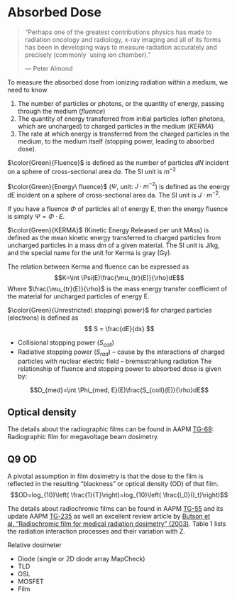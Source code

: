 # Absorbed Dose {#dose}

> "Perhaps one of the greatest contributions physics has made to radiation oncology and radiology, x-ray imaging    and all of its forms has been in developing ways to measure radiation accurately and precisely (commonly        `using ion chamber)."
>
> --- Peter Almond

To measure the absorbed dose from ionizing radiation within a medium, we need to know 

1. The number of particles or photons, or the quantity of energy, passing through the medium (_fluence_)
2. The quantity of energy transferred from initial particles (often photons, which are uncharged) to charged particles in the medium (_KERMA_)
3. The rate at which energy is transferred from the charged particles in the medium, to the medium itself (stopping power, leading to absorbed dose).

$\color{Green}{Fluence}$ is defined as the number of particles $dN$ incident on a sphere of cross-sectional area $da$. The SI unit is $m^{-2}$

\begin{equation}
    \Phi = \frac{dN}{da}
    (\#eq:fluence)
\end{equation}

$\color{Green}{Energy\ fluence}$ ($\Psi$, unit: $J\cdot m^{-2}$) is defined as the energy dE incident on a sphere of cross-sectional area da. The SI unit is $J\cdot m^{-2}$. 

\begin{equation}
    \Psi = \frac{dE}{da}
    (\#eq:efluence)
\end{equation}

If you have a fluence $\Phi$ of particles all of energy E, then the energy fluence is simply $\Psi = \Phi\cdot E$.

$\color{Green}{KERMA}$ (Kinetic Energy Released per unit MAss) is defined as the mean kinetic energy transferred to charged particles from uncharged particles in a mass dm of a given material. The SI unit is J/kg, and the special name for the unit for Kerma is gray (Gy).

\begin{equation}
    K=\frac{d\bar E_{tr}}{dm} ~ (J\cdot kg^{-1}\ or\ Gy)
    (\#eq:kerma)
\end{equation}

The relation between Kerma and fluence can be expressed as
$$K=\int \Psi(E)\frac{\mu_{tr}(E)}{\rho}dE$$
Where $\frac{\mu_{tr}(E)}{\rho}$  is the mass energy transfer coefficient of the material for uncharged particles of energy E. 

$\color{Green}{Unrestricted\ stopping\ power}$ for charged particles (electrons) is defined as 
$$ S = \frac{dE}{dx} $$

* Collisional stopping power ($S_{coll}$)
* Radiative stopping power ($S_{rad}$) – cause by the interactions of charged particles with nuclear electric field – bremsstrahlung radiation
The relationship of fluence and stopping power to absorbed dose is given by: 

$$D_{med}=\int \Phi_{med, E}(E)\frac{S_{coll}(E)}{\rho}dE$$


## Optical density

The details about the radiographic films can be found in AAPM [TG-69](https://www.aapm.org/pubs/reports/RPT_216.pdf): Radiographic film for megavoltage beam dosimetry. 

## Q9 OD

A pivotal assumption in film dosimetry is that the dose to the film is reflected in the resulting “blackness” or optical density (OD) of that film.  
$$OD=log_{10}\left( \frac{1}{T}\right)=log_{10}\left( \frac{I_0}{I_t}\right)$$

The details about radiochromic films  can be found in AAPM [TG-55](http://www.aapm.org/pubs/reports/RPT_216.pdf) and its update AAPM [TG-235](http://www.aapm.org/org/structure/default.asp?committee_code=TG235) as well an excellent review article by [Butson et al. "Radiochromic film for medical radiation dosimetry” (2003)](http://hepweb03.phys.sinica.edu.tw/opto/Irradiation/RadioChromic/Documents/MSE41_61.pdf). Table 1 lists the radiation interaction processes and their variation with Z. 

Relative dosimeter

* Diode (single or 2D diode array MapCheck)
* TLD 
* OSL
* MOSFET
* Film

